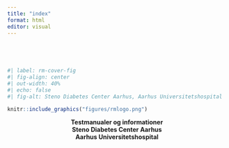 ---
title: "index"
format: html
editor: visual
---

::: {style="opacity: 0"} 
# Cover Page {.unnumbered .unlisted} 
:::

```{r}
#| label: rm-cover-fig
#| fig-align: center
#| out-width: 40%
#| echo: false
#| fig-alt: Steno Diabetes Center Aarhus, Aarhus Universitetshospital

knitr::include_graphics("figures/rmlogo.png")
```

::: {style="text-align: center"}
**Testmanualer og informationer**\
**Steno Diabetes Center Aarhus**\
**Aarhus Universitetshospital**
:::
